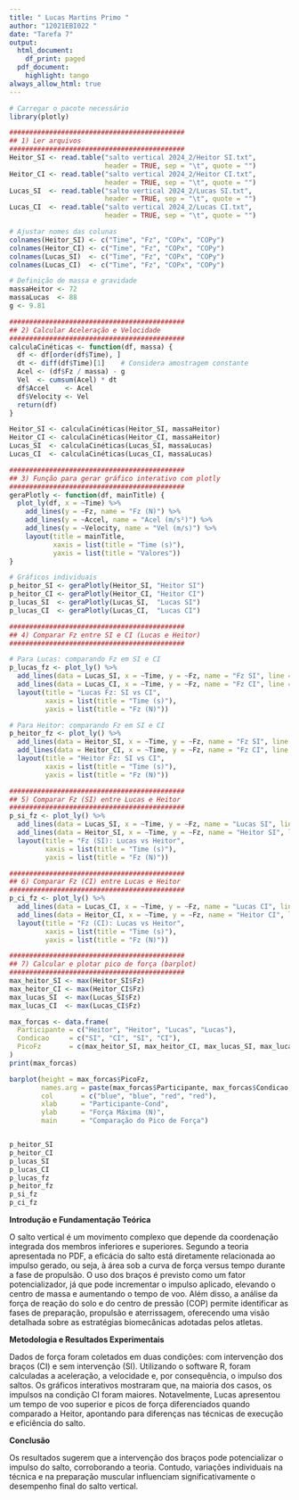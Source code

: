 ```yaml
---
title: " Lucas Martins Primo "
author: "12021EBI022 "
date: "Tarefa 7"
output: 
  html_document:
    df_print: paged
  pdf_document:
    highlight: tango
always_allow_html: true
---
```



```r
# Carregar o pacote necessário
library(plotly)

############################################
## 1) Ler arquivos
############################################
Heitor_SI <- read.table("salto vertical 2024_2/Heitor SI.txt",
                        header = TRUE, sep = "\t", quote = "")
Heitor_CI <- read.table("salto vertical 2024_2/Heitor CI.txt",
                        header = TRUE, sep = "\t", quote = "")
Lucas_SI  <- read.table("salto vertical 2024_2/Lucas SI.txt",
                        header = TRUE, sep = "\t", quote = "")
Lucas_CI  <- read.table("salto vertical 2024_2/Lucas CI.txt",
                        header = TRUE, sep = "\t", quote = "")

# Ajustar nomes das colunas
colnames(Heitor_SI) <- c("Time", "Fz", "COPx", "COPy")
colnames(Heitor_CI) <- c("Time", "Fz", "COPx", "COPy")
colnames(Lucas_SI)  <- c("Time", "Fz", "COPx", "COPy")
colnames(Lucas_CI)  <- c("Time", "Fz", "COPx", "COPy")

# Definição de massa e gravidade
massaHeitor <- 72
massaLucas  <- 88
g <- 9.81

############################################
## 2) Calcular Aceleração e Velocidade
############################################
calculaCinéticas <- function(df, massa) {
  df <- df[order(df$Time), ]
  dt <- diff(df$Time)[1]    # Considera amostragem constante
  Acel <- (df$Fz / massa) - g
  Vel  <- cumsum(Acel) * dt
  df$Accel    <- Acel
  df$Velocity <- Vel
  return(df)
}

Heitor_SI <- calculaCinéticas(Heitor_SI, massaHeitor)
Heitor_CI <- calculaCinéticas(Heitor_CI, massaHeitor)
Lucas_SI  <- calculaCinéticas(Lucas_SI, massaLucas)
Lucas_CI  <- calculaCinéticas(Lucas_CI, massaLucas)

############################################
## 3) Função para gerar gráfico interativo com plotly
############################################
geraPlotly <- function(df, mainTitle) {
  plot_ly(df, x = ~Time) %>%
    add_lines(y = ~Fz, name = "Fz (N)") %>%
    add_lines(y = ~Accel, name = "Acel (m/s²)") %>%
    add_lines(y = ~Velocity, name = "Vel (m/s)") %>%
    layout(title = mainTitle,
           xaxis = list(title = "Time (s)"),
           yaxis = list(title = "Valores"))
}

# Gráficos individuais
p_heitor_SI <- geraPlotly(Heitor_SI, "Heitor SI")
p_heitor_CI <- geraPlotly(Heitor_CI, "Heitor CI")
p_lucas_SI  <- geraPlotly(Lucas_SI,  "Lucas SI")
p_lucas_CI  <- geraPlotly(Lucas_CI,  "Lucas CI")

############################################
## 4) Comparar Fz entre SI e CI (Lucas e Heitor)
############################################

# Para Lucas: comparando Fz em SI e CI
p_lucas_fz <- plot_ly() %>%
  add_lines(data = Lucas_SI, x = ~Time, y = ~Fz, name = "Fz SI", line = list(color = "red")) %>%
  add_lines(data = Lucas_CI, x = ~Time, y = ~Fz, name = "Fz CI", line = list(color = "blue")) %>%
  layout(title = "Lucas Fz: SI vs CI",
         xaxis = list(title = "Time (s)"),
         yaxis = list(title = "Fz (N)"))

# Para Heitor: comparando Fz em SI e CI
p_heitor_fz <- plot_ly() %>%
  add_lines(data = Heitor_SI, x = ~Time, y = ~Fz, name = "Fz SI", line = list(color = "red")) %>%
  add_lines(data = Heitor_CI, x = ~Time, y = ~Fz, name = "Fz CI", line = list(color = "blue")) %>%
  layout(title = "Heitor Fz: SI vs CI",
         xaxis = list(title = "Time (s)"),
         yaxis = list(title = "Fz (N)"))

############################################
## 5) Comparar Fz (SI) entre Lucas e Heitor
############################################
p_si_fz <- plot_ly() %>%
  add_lines(data = Lucas_SI, x = ~Time, y = ~Fz, name = "Lucas SI", line = list(color = "green")) %>%
  add_lines(data = Heitor_SI, x = ~Time, y = ~Fz, name = "Heitor SI", line = list(color = "purple")) %>%
  layout(title = "Fz (SI): Lucas vs Heitor",
         xaxis = list(title = "Time (s)"),
         yaxis = list(title = "Fz (N)"))

############################################
## 6) Comparar Fz (CI) entre Lucas e Heitor
############################################
p_ci_fz <- plot_ly() %>%
  add_lines(data = Lucas_CI, x = ~Time, y = ~Fz, name = "Lucas CI", line = list(color = "green")) %>%
  add_lines(data = Heitor_CI, x = ~Time, y = ~Fz, name = "Heitor CI", line = list(color = "purple")) %>%
  layout(title = "Fz (CI): Lucas vs Heitor",
         xaxis = list(title = "Time (s)"),
         yaxis = list(title = "Fz (N)"))

############################################
## 7) Calcular e plotar pico de força (barplot)
############################################
max_heitor_SI <- max(Heitor_SI$Fz)
max_heitor_CI <- max(Heitor_CI$Fz)
max_lucas_SI  <- max(Lucas_SI$Fz)
max_lucas_CI  <- max(Lucas_CI$Fz)

max_forcas <- data.frame(
  Participante = c("Heitor", "Heitor", "Lucas", "Lucas"),
  Condicao     = c("SI", "CI", "SI", "CI"),
  PicoFz       = c(max_heitor_SI, max_heitor_CI, max_lucas_SI, max_lucas_CI)
)
print(max_forcas)

barplot(height = max_forcas$PicoFz,
        names.arg = paste(max_forcas$Participante, max_forcas$Condicao, sep = "-"),
        col       = c("blue", "blue", "red", "red"),
        xlab      = "Participante-Cond",
        ylab      = "Força Máxima (N)",
        main      = "Comparação do Pico de Força")


p_heitor_SI
p_heitor_CI
p_lucas_SI
p_lucas_CI
p_lucas_fz
p_heitor_fz
p_si_fz
p_ci_fz

```
**Introdução e Fundamentação Teórica**

  O salto vertical é um movimento complexo que depende da coordenação integrada dos membros inferiores e superiores. Segundo a teoria apresentada no PDF, a eficácia do salto está diretamente relacionada ao impulso gerado, ou seja, à área sob a curva de força versus tempo durante a fase de propulsão. O uso dos braços é previsto como um fator potencializador, já que pode incrementar o impulso aplicado, elevando o centro de massa e aumentando o tempo de voo. Além disso, a análise da força de reação do solo e do centro de pressão (COP) permite identificar as fases de preparação, propulsão e aterrissagem, oferecendo uma visão detalhada sobre as estratégias biomecânicas adotadas pelos atletas.

**Metodologia e Resultados Experimentais**

  Dados de força foram coletados em duas condições: com intervenção dos braços (CI) e sem intervenção (SI). Utilizando o software R, foram calculadas a aceleração, a velocidade e, por consequência, o impulso dos saltos. Os gráficos interativos mostraram que, na maioria dos casos, os impulsos na condição CI foram maiores. Notavelmente, Lucas apresentou um tempo de voo superior e picos de força diferenciados quando comparado a Heitor, apontando para diferenças nas técnicas de execução e eficiência do salto.

**Conclusão**

  Os resultados sugerem que a intervenção dos braços pode potencializar o impulso do salto, corroborando a teoria. Contudo, variações individuais na técnica e na preparação muscular influenciam significativamente o desempenho final do salto vertical.
